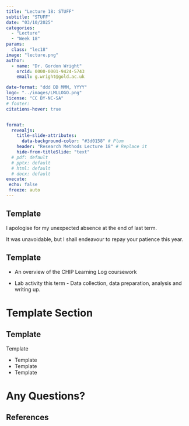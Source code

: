 ```yaml
---
title: "Lecture 18: STUFF"
subtitle: "STUFF"
date: "03/10/2025"
categories: 
  - "Lecture"
  - "Week 18"
params:
  class: "lec18"
image: "lecture.png"
author: 
  - name: "Dr. Gordon Wright"
    orcid: 0000-0001-9424-5743
    email: g.wright@gold.ac.uk

date-format: "ddd DD MMM, YYYY"
logo: "../images/LMLLOGO.png"
license: "CC BY-NC-SA"
# footer: 
citations-hover: true


format: 
  revealjs: 
    title-slide-attributes: 
      data-background-color: "#3d0158" # Plum
    header: "Research Methods Lecture 18" # Replace it
    hide-from-titleSlide: "text"
  # pdf: default
  # pptx: default
  # html: default
  # docx: default  
execute:
 echo: false
 freeze: auto
---
```


## Template

I apologise for my unexpected absence at the end of last term.

It was unavoidable, but I shall endeavour to repay your patience this
year.

## Template

-   An overview of the CHIP Learning Log coursework

-   Lab activity this term - Data collection, data preparation, analysis
    and writing up.

# Template Section

## Template

::: incremental
Template

-   Template
-   Template
-   Template
:::

# Any Questions?

## References
